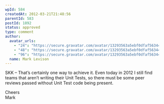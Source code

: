 ```yaml
---
wpId: 584
createdAt: 2012-03-21T21:48:56
parentId: 583
postId: 1892
status: approved
type: comment
author:
  avatar_urls:
    - "24": "https://secure.gravatar.com/avatar/13293563a5ebf0dfaf56344996d77811?s=24&d=mm&r=g"
    - "48": "https://secure.gravatar.com/avatar/13293563a5ebf0dfaf56344996d77811?s=48&d=mm&r=g"
    - "96": "https://secure.gravatar.com/avatar/13293563a5ebf0dfaf56344996d77811?s=96&d=mm&r=g"
  name: Mark Levison
---
```


SKK – That’s certainly one way to achieve it. Even today in 2012 I still find teams that aren’t writing their Unit Tests, so there must be some peer reviews passed without Unit Test code being present.

Cheers  
Mark